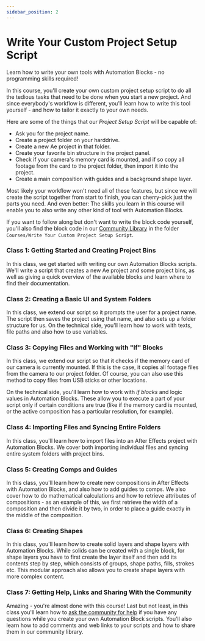 ```yaml
---
sidebar_position: 2
---
```



# Write Your Custom Project Setup Script

Learn how to write your own tools with Automation Blocks - no programming skills required!

In this course, you'll create your own custom project setup script to do all the tedious tasks that need to be done when you start a new project. And since everybody's workflow is different, you'll learn how to write this tool yourself - and how to tailor it exactly to your own needs.

Here are some of the things that our *Project Setup Script* will be capable of:
- Ask you for the project name.
- Create a project folder on your harddrive.
- Create a new Ae project in that folder.
- Create your favorite bin structure in the project panel.
- Check if your camera's memory card is mounted, and if so copy all footage from the card to the project folder, then import it into the project.
- Create a main composition with guides and a background shape layer.

Most likely your workflow won't need all of these features, but since we will create the script together from start to finish, you can cherry-pick just the parts you need. And even better: The skills you learn in this course will enable you to also write any other kind of tool with Automation Blocks.

If you want to follow along but don't want to write the block code yourself, you'll also find the block code in our [Community Library](intro.mdx#access-community-library) in the folder `Courses/Write Your Custom Project Setup Script`.

### Class 1: Getting Started and Creating Project Bins

<Youtube id="ZI889pJlJt0"/>


In this class, we get started with writing our own Automation Blocks scripts. We'll write a script that creates a new Ae project and some project bins, as well as giving a quick overview of the available blocks and learn where to find their documentation.

### Class 2: Creating a Basic UI and System Folders

<Youtube id="RYKp-AMKNzM"/>


In this class, we extend our script so it prompts the user for a project name. The script then saves the project using that name, and also sets up a folder structure for us.
On the technical side, you'll learn how to work with texts, file paths and also how to use variables.

### Class 3: Copying Files and Working with "If" Blocks

<Youtube id="Rg2IhWxOiUs"/>

In this class, we extend our script so that it checks if the memory card of our camera is currently mounted. If this is the case, it copies all footage files from the camera to our project folder. Of course, you can also use this method to copy files from USB sticks or other locations.

On the technical side, you'll learn how to work with *if blocks* and logic values in Automation Blocks. These allow you to execute a part of your script only if certain conditions are true (like if the memory card is mounted, or the active composition has a particular resolution, for example).

### Class 4: Importing Files and Syncing Entire Folders

<Youtube id="4R7Dv2VxgA0"/>

In this class, you'll learn how to import files into an After Effects project with Automation Blocks. We cover both importing individual files and syncing entire system folders with project bins.


### Class 5: Creating Comps and Guides

<Youtube id="JtSuA_o9HlE"/>

In this class, you'll learn how to create new compositions in After Effects with Automation Blocks, and also how to add guides to comps. We also cover how to do mathematical calculations and how to retrieve attributes of compositions - as an example of this, we first retrieve the width of a composition and then divide it by two, in order to place a guide exactly in the middle of the composition.

### Class 6: Creating Shapes

<Youtube id="oZl_Gz5zwXo"/>

In this class, you'll learn how to create solid layers and shape layers with Automation Blocks. While solids can be created with a single block, for shape layers you have to first create the layer itself and then add its contents step by step, which consists of groups, shape paths, fills, strokes etc. This modular approach also allows you to create shape layers with more complex content.

### Class 7: Getting Help, Links and Sharing With the Community

<Youtube id="aT44jURnuMQ"/>

Amazing - you're almost done with this course! Last but not least, in this class you'll learn how to [ask the community for help](intro.mdx#join-the-community) if you have any questions while you create your own Automation Block scripts. You'll also learn how to add comments and web links to your scripts and how to share them in our community library.
